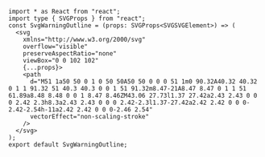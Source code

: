 ```tsx
import * as React from "react";
import type { SVGProps } from "react";
const SvgWarningOutline = (props: SVGProps<SVGSVGElement>) => (
  <svg
    xmlns="http://www.w3.org/2000/svg"
    overflow="visible"
    preserveAspectRatio="none"
    viewBox="0 0 102 102"
    {...props}>
    <path
      d="M51 1a50 50 0 1 0 50 50A50 50 0 0 0 51 1m0 90.32A40.32 40.32 0 1 1 91.32 51 40.3 40.3 0 0 1 51 91.32m8.47-21A8.47 8.47 0 1 1 51 61.89a8.48 8.48 0 0 1 8.47 8.46ZM43.06 27.73l1.37 27.42a2.43 2.43 0 0 0 2.42 2.3h8.3a2.43 2.43 0 0 0 2.42-2.3l1.37-27.42a2.42 2.42 0 0 0-2.42-2.54h-11a2.42 2.42 0 0 0-2.46 2.54"
      vectorEffect="non-scaling-stroke"
    />
  </svg>
);
export default SvgWarningOutline;

```